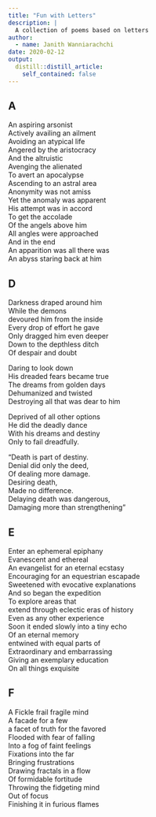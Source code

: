 ```yaml
---
title: "Fun with Letters"
description: |
  A collection of poems based on letters
author:
  - name: Janith Wanniarachchi
date: 2020-02-12
output:
  distill::distill_article:
    self_contained: false
---
```


## A

An aspiring arsonist  
Actively availing an ailment   
Avoiding an atypical life  
Angered by the aristocracy  
And the altruistic   
Avenging the alienated  
To avert an apocalypse  
Ascending to an astral area  
Anonymity was not amiss  
Yet the anomaly was apparent  
His attempt was in accord  
To get the accolade   
Of the angels above him  
All angles were approached  
And in the end  
An apparition was all there was  
An abyss staring back at him  

## D

Darkness draped around him   
While the demons   
devoured him from the inside   
Every drop of effort he gave   
Only dragged him even deeper    
Down to the depthless ditch   
Of despair and doubt   

Daring to look down   
His dreaded fears became true   
The dreams from golden days   
Dehumanized and twisted   
Destroying all that was dear to him   

Deprived of all other options   
He did the deadly dance   
With his dreams and destiny   
Only to fail dreadfully.   

“Death is part of destiny.  
Denial did only the deed,  
Of dealing more damage.  
Desiring death,  
Made no difference.  
Delaying death was dangerous,  
Damaging more than strengthening”   

## E

Enter an ephemeral epiphany   
Evanescent and ethereal   
An evangelist for an eternal ecstasy   
Encouraging for an equestrian escapade   
Sweetened with evocative explanations  
And so began the expedition   
To explore areas that   
extend through eclectic eras of history   
Even as any other experience   
Soon it ended slowly into a tiny echo   
Of an eternal memory   
entwined with equal parts of   
Extraordinary and embarrassing   
Giving an exemplary education    
On all things exquisite   


## F

A Fickle frail fragile mind  
A facade for a few  
a facet of truth for the favored   
Flooded with fear of falling  
Into a fog of faint feelings  
Fixations into the far  
Bringing frustrations  
Drawing fractals in a flow   
Of formidable fortitude  
Throwing the fidgeting mind  
Out of focus  
Finishing it in furious flames